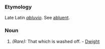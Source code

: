 ===Etymology===
Late Latin ''[[abluvio]]''. See [[abluent]].
===Noun===
#''(Rare):'' That which is washed off. - [[Dwight]]